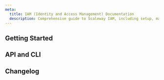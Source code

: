 ```yaml
---
meta:
  title: IAM (Identity and Access Management) Documentation
  description: Comprehensive guide to Scaleway IAM, including setup, management, and best practices for secure access control.
---
```


<ProductHeader
   productName="IAM"
   productLogo="iam"
   description="Identity and Access Management helps you to securely share access to your Scaleway Organization and resources using highly customizable policies and rules."
   url="/iam/quickstart/"
   label="IAM Quickstart"
/>

## Getting Started

<Grid>
    <SummaryCard
        title="Quickstart"
        icon="rocket"
        description="Learn how to create applications, add users to your Organization, and more, in a few steps."
        label="View Quickstart"
        url="/iam/quickstart/"
    />
    <SummaryCard
        title="Concepts"
        icon="info"
        description="Core concepts that give you a better understanding of IAM."
        label="View Concepts"
        url="/iam/concepts/"
    />
    <SummaryCard
        title="How-Tos"
        icon="help-circle-outline"
        description="Learn how to use IAM via the Scaleway console."
        label="View How-Tos"
        url="/iam/how-to/"
    />
    <SummaryCard
        title="Additional Content"
        icon="book-open-outline"
        description="Check out in-depth information about IAM."
        label="View Additional Content"
        url="/iam/reference-content/"
    />
</Grid>


## API and CLI

<Grid>
    <Card
        title="Managing projects using Scaleway APIs"
        url="/organizations-and-projects/api-cli/managing-projects/"
        label="Read more"
    />
    <Card
        title="Using IAM API keys with Object Storage"
        url="/iam/api-cli/using-api-key-object-storage/"
        label="Read more"
    />
</Grid>

<ClickableBanner
    productLogo="cli"
    title="IAM API"
    description="Manage access to your resources and Organization with IAM using the Scaleway API."
    url="https://www.scaleway.com/en/developers/api/iam/"
    label="Go to IAM API"
/>

## Changelog

<ChangelogList
    productName="iam"
    numberOfChanges={3}
/>

